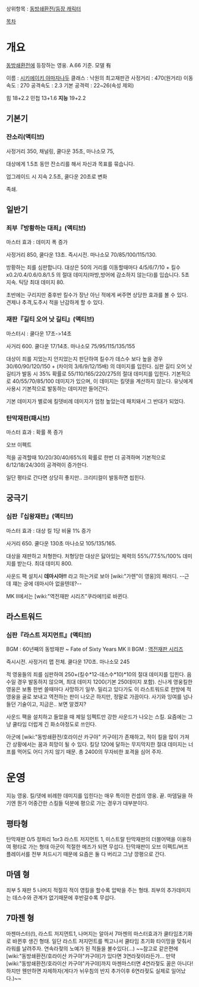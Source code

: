 상위항목 : [[동방쇄환전/등장 캐릭터]]

[[목차]]
= 개요 =

[[동방쇄환전]]에 등장하는 영웅. A.66 기준. 모델 有

이름 : [[시키에이키 야마자나두]]
클래스 : 낙원의 최고재판관
사정거리 : 470(원거리)
이동속도 : 270
공격속도 : 2.3
기본 공격력 : 22~26(속성 제외)

힘 18+2.2
민첩 13+1.6
'''지능''' 19+2.2

== 기본기 ==

=== 잔소리(액티브) ===

사정거리 350, 채널링, 쿨다운 35초, 마나소모 75,

대상에게 1.5초 동안 잔소리를 해서 자신과 목표를 묶습니다.

업그레이드 시 지속 2.5초, 쿨다운 20초로 변화

족쇄.

== 일반기 ==


=== 죄부『방황하는 대죄』(액티브) ===

마스터 효과 : 데미지 폭 증가

사정거리 850, 쿨다운 13초. 즉시시전. 마나소모 70/85/100/115/130. 

방황하는 죄를 심판합니다. 대상은 50의 거리를 이동할때마다 4/5/6/7/10 + 킬수x0.2/0.4/0.6/0.8/1.5 의 절대 데미지(마방,방어에 감소하지 않는다)를 입습니다. 5초 지속. 틱당 최대 데미지 80.

초반에는 구리지만 중후반 킬수가 장난 아닌 적에게 써주면 상당한 효과를 볼 수 있다. 견제나 추격,도주시 적을 난감하게 할 수 있다.


=== 재판『길티 오어 낫 길티』(액티브) ===

마스터시 : 쿨다운 17초->14초

사거리 600. 쿨다운 17/14초.  마나소모 75/95/115/135/155

대상이 죄를 지었는지 안지었는지 판단하여 킬수가 데스수 보다 높을 경우 30/60/90/120/150 + (차이의 3/6/9/12/15배) 의 데미지를 입힌다. 심판 길티 오어 낫 길티가 발동 시 35% 확률로 55/110/165/220/275의 절대 데미지를 입힌다.
기본적으로 40/55/70/85/100 데미지가 있으며, 이 데미지는 킬뎃을 계산하지 않는다.
유닛에게 사용시 기본적으로 발동하는 데미지만 들어간다. 

기본 데미지가 별로에 킬뎃비례 데미지가 엄청 높았는데 패치돼서 그 반대가 되었다.


=== 탄막재판(패시브) ===

마스터 효과 : 확률 폭 증가

오브 이펙트

적을 공격할때 10/20/30/40/65%의 확률로 한번 더 공격하며 기본적으로 6/12/18/24/30의 공격력이 증가한다.

일단 평타로 간다면 상당히 좋지만.. 크리티컬이 발동하면 씹힌다.

== 궁극기 ==

=== 심판『십왕재판』(액티브) ===

마스터 효과 : 대상 킬 1당 비율 1% 증가

사거리 650. 쿨다운 130초 마나소모 105/135/165.

대상을 재판하고 처형한다. 처형당한 대상은 닳아있는 체력의 55%/77.5%/100% 데미지를 받는다. 최대 데미지 800.


사운드 팩 설치시 '''데마시아!!''' 라고 하는거로 보아 [wiki:"가렌"이 영웅]의 패러디.
--근데 쟤는 궁에 데마시아 없을텐데?--

MK II에서는 [wiki:"역전재판 시리즈"쿠라에!!]로 바뀐다.


== 라스트워드 ==

=== 심판『라스트 저지먼트』(액티브) ===

BGM : 60년째의 동방재판 ~ Fate of Sixty Years
MK II BGM : [[역전재판 시리즈]]

즉시시전. 사정거리 맵 전체. 쿨다운 170초. 마나소모 245

적 영웅들의 죄를 심판하여 250+(킬수*12-데스수*10)*10의 절대 데미지를 입힌다. 음수일 경우 발동하지 않으며, 최대 데미지 1200(기본 250데미지 포함).
신나게 영웅킬한 영웅은 보통 한번 쓸때마다 사망하기 일쑤. 밀리고 있다가도 이 라스트워드로 한방에 적 영웅을 골로 보내고 역전하는 판이 나오곤 하지만, 정말로 가끔이다. 사기와 잉여를 넘나들던 기술이고, 지금은.. 보면 알겠지?

사운드 팩을 설치하고 들었을 때 제일 임펙트만 강한 사운드가 나오는 스킬.
요즘에는 그냥 쿨타임 더럽게 긴 화소야정도로 쓰인다.

아군에 [wiki:"동방쇄환전/호라이산 카구야" 카구야]가 존재하고, 적이 킬을 많이 가져간 상황에서는 꿈과 희망이 될 수 있다. 킬당 120에 달하는 무지막지한 절대 데미지는 너프를 먹어도 어디 가지 않기 때문. 총 2400의 무자비한 포격을 심어 주자.
= 운영 =
지능 영웅. 킬/뎃에 비례한 데미지를 입힌다는 매우 특이한 컨셉의 영웅. 끝.
마뎀딜을 하기엔 뭔가 어중간한 스킬들 덕분에 평으로 가는 경우가 대부분이다.

== 평타형 ==
탄막재판 0/5 정파리 1or3 라스트 저지먼트 1, 미스트랄
탄막재판의 더블어택을 이용하여 평타로 가는 형태 아군이 적절한 메즈가 되면 무섭다.
탄막재판이 오브 이펙트/버프 플레이서를 전부 처드시기 때문에 요즘은 둘 다 버리고 그냥 깡평으로 간다.

== 마뎀 형 ==
죄부 5 재판 5 나머지 적절히
적이 영킬을 할수록 압박을 주는 형태. 죄부의 추가데미지는 데스수와 관계가 없기때문에 후반갈수록 무섭다.

== 7마젠 형 ==
마젠마스터(!), 라스트 저지먼트1, 나머지는 알아서
7마젠의 마스터효과가 쿨타임초기화로 바뀐후 생긴 형태. 일단 라스트 저지먼트를 찍고나서 쿨타임 초기화 타이밍을 맞춰서 라워를 날려주자. 연속라젖의 노예가 된 적들을 볼수있다(...)
~~참고로 같은편에 [wiki:"동방쇄환전/호라이산 카구야"카구야]가 있다면 3연라젖이라든가... 만약 [wiki:"동방쇄환전/호라이산 카구야"카구야]까지 마젠마스터면 4연라젖도 꿈은 아니다! 하지만 웬만하면 자제하자(게다가 뉘우침의 반지 추가이후 6연라젖도 실제로 일어났다.)~~
